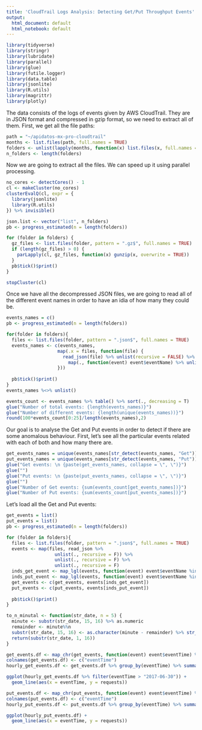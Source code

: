 ```yaml
---
title: 'CloudTrail Logs Analysis: Detecting Get/Put Throughput Events'
output:
  html_document: default
  html_notebook: default
---
```


```r
library(tidyverse)
library(stringr)
library(lubridate)
library(parallel)
library(glue)
library(futile.logger)
library(data.table)
library(jsonlite)
library(R.utils)
library(magrittr)
library(plotly)
```

The data consists of the logs of events given by AWS CloudTrail. They are in JSON format and compressed in gzip format, so we need to extract all of them. First, we get all the file paths:

```r
path = "~/apidatos-mx-pro-cloudtrail"
months <- list.files(path, full.names = TRUE)
folders <- unlist(lapply(months, function(x) list.files(x, full.names = TRUE)))
n_folders <- length(folders)
```

Now we are going to extract all the files. We can speed up it using parallel processing.

```r

no_cores <- detectCores() - 1
cl <- makeCluster(no_cores)
clusterEvalQ(cl, expr = {
  library(jsonlite)
  library(R.utils)
}) %>% invisible()

json.list <- vector("list", n_folders)
pb <- progress_estimated(n = length(folders))

for (folder in folders) {
  gz_files <- list.files(folder, pattern = ".gz$", full.names = TRUE)
  if (length(gz_files) > 0) {
    parLapply(cl, gz_files, function(x) gunzip(x, overwrite = TRUE))
  }
  pb$tick()$print()
}

stopCluster(cl)
```

Once we have all the decompressed JSON files, we are going to read all of the different event names in order to have an idia of how many they could be.

```r
events_names = c()
pb <- progress_estimated(n = length(folders))

for(folder in folders){
  files <- list.files(folder, pattern = ".json$", full.names = TRUE)
  events_names <- c(events_names, 
                   map(.x = files, function(file) {
                     read_json(file) %>% unlist(recursive = FALSE) %>% 
                       map(., function(event) event$eventName) %>% unlist()
                   }))
  
  pb$tick()$print()
}
events_names %<>% unlist() 
```

```r
events_count <- events_names %>% table() %>% sort(., decreasing = T)
glue("Number of total events: {length(events_names)}")
glue("Number of different events: {length(unique(events_names))}")
round(100*events_count[0:25]/length(events_names),2)
```

Our goal is to analyse the Get and Put events in order to detect if there are some anomalous behaviour. 
First, let's see all the particular events related with each of both and how many there are.

```r
get_events_names = unique(events_names[str_detect(events_names, "Get")])
put_events_names = unique(events_names[str_detect(events_names, "Put")])
glue("Get events: \n {paste(get_events_names, collapse = \", \")}")
glue("")
glue("Put events: \n {paste(put_events_names, collapse = \", \")}")
glue("")
glue("Number of Get events: {sum(events_count[get_events_names])}")
glue("Number of Put events: {sum(events_count[put_events_names])}")
```

Let's load all the Get and Put events:

```r
get_events = list()
put_events = list()
pb <- progress_estimated(n = length(folders))

for (folder in folders){
  files <- list.files(folder, pattern = ".json$", full.names = TRUE)
  events <- map(files, read_json %>% 
                  unlist(., recursive = F)) %>% 
                  unlist(., recursive = F) %>% 
                  unlist(., recursive = F)
  inds_get_event <- map_lgl(events, function(event) event$eventName %in% get_events_names)
  inds_put_event <- map_lgl(events, function(event) event$eventName %in% put_events_names)
  get_events <- c(get_events, events[inds_get_event])
  put_events <- c(put_events, events[inds_put_event])
  
  pb$tick()$print()
}

```


```r
to_n_minutal <- function(str_date, n = 5) {
  minute <- substr(str_date, 15, 16) %>% as.numeric
  remainder <- minute%%n
  substr(str_date, 15, 16) <- as.character(minute - remainder) %>% str_pad(., 2, "left", "0")
  return(substr(str_date, 1, 16))
}
```


```r
get_events.df <- map_chr(get_events, function(event) event$eventTime) %>% substr(., 1, 13) %>% ymd_h() %>% data.frame()
colnames(get_events.df) <- c("eventTime")
hourly_get_events.df <- get_events.df %>% group_by(eventTime) %>% summarise(requests = n()) %>% ungroup()
```

```r
ggplot(hourly_get_events.df %>% filter(eventTime > "2017-06-30")) +
  geom_line(aes(x = eventTime, y = requests))
```

```r
put_events.df <- map_chr(put_events, function(event) event$eventTime) %>% substr(., 1, 13) %>% ymd_h() %>% data.frame()
colnames(put_events.df) <- c("eventTime")
hourly_put_events.df <- put_events.df %>% group_by(eventTime) %>% summarise(requests = n()) %>% ungroup()
```

```r
ggplot(hourly_put_events.df) +
  geom_line(aes(x = eventTime, y = requests))
```


